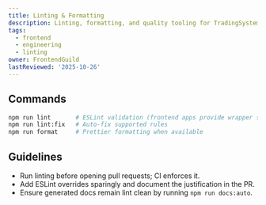 ```yaml
---
title: Linting & Formatting
description: Linting, formatting, and quality tooling for TradingSystem frontends.
tags:
  - frontend
  - engineering
  - linting
owner: FrontendGuild
lastReviewed: '2025-10-26'
---
```

## Commands

```bash
npm run lint       # ESLint validation (frontend apps provide wrapper scripts)
npm run lint:fix   # Auto-fix supported rules
npm run format     # Prettier formatting when available
```

## Guidelines

- Run linting before opening pull requests; CI enforces it.
- Add ESLint overrides sparingly and document the justification in the PR.
- Ensure generated docs remain lint clean by running `npm run docs:auto`.
